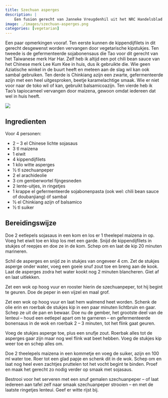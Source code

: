 ```yaml
---
title: Szechuan asperges
description: |
    Een fusion gerecht van Janneke Vreugdenhil uit het NRC Handelsblad van 20 mei 2023.
image: ./images/szechuan-asperges.png
categories: [vegetarian]
---
```


:::{.grid}
:::{.g-col-8}
Een paar opmerkingen vooraf. Ten eerste kunnen de kippendijfilets in dit gerecht desgewenst worden vervangen door vegetarische kipstukjes. Ten tweede is de gefermenteerde sojabonensaus die Tao voor dit gerecht van het Taiwanese merk Har Har. Zelf heb ik altijd een pot chili bean sauce van het Chinese merk Lee Kum Kee in huis, dus ik gebruikte die. Wie geen Aziatische winkel in de buurt heeft en meteen aan de slag wil kan ook sambal gebruiken. Ten derde is Chinkiang azijn een zwarte, gefermenteerde azijn met een heel uitgesproken, beetje karamelachtige smaak. Wie er niet voor naar de toko wil of kan, gebruikt balsamicoazijn. Ten vierde heb ik Tao’s tapiocameel vervangen door maizena, gewoon omdat iedereen dat wel in huis heeft.
:::
:::{.g-col-4}
![](./images/szechuan-asperges.png)
:::
:::

## Ingredienten

Voor 4 personen:

- 2 – 3 el Chinese lichte sojasaus
- 3 tl maizena
- 1 eiwit
- 4 kippendijfilets
- 1 kilo witte asperges
- ½ tl szechuanpeper
- 2 el arachideolie
- 3 cm gemberwortel fijngesneden
- 2 lente-uitjes, in ringetjes
- 1 krappe el gefermenteerde sojabonenpasta (ook wel: chili bean sauce of doubanjiang) óf sambal
- ½ el Chinkiang azijn of balsamico
- ½ tl suiker

## Bereidingswijze

Doe 2 eetlepels sojasaus in een kom en los er 1 theelepel maizena in op. Voeg het eiwit toe en klop los met een garde. Snijd de kippendijfilets in stukjes of reepjes en doe ze in de kom. Schep om en laat de kip 20 minuten marineren.

Schil de asperges en snijd ze in stukjes van ongeveer 4 cm. Zet de stukjes asperge onder water, voeg een goeie snuf zout toe en breng aan de kook. Laat de asperges zodra het water kookt nog 2 minuten blancheren. Giet af en laat uitlekken.

Zet een wok op hoog vuur en rooster hierin de szechuanpeper, tot hij begint te geuren. Doe de peper in een vijzel en maal grof.

Zet een wok op hoog vuur en laat hem walmend heet worden. Schenk de olie erin en roerbak de stukjes kip in een paar minuten lichtbruin en gaar. Schep ze uit de pan en bewaar. Doe nu de gember, het grootste deel van de lenteui – houd een eetlepel apart om te garneren – en gefermenteerde bonensaus in de wok en roerbak 2 – 3 minuten, tot het flink gaat geuren.

Voeg de stukjes asperge toe, plus een snufje zout. Roerbak alles tot de asperges gaar zijn maar nog wel flink wat beet hebben. Voeg de stukjes kip weer toe en schep alles om.

Doe 2 theelepels maizena in een kommetje en voeg de suiker, azijn en 100 ml water toe. Roer tot een glad papje en schenk dit in de wok. Schep om en laat nog heel even zachtjes pruttelen tot het vocht begint te binden. Proef en maak het gerecht zo nodig verder op smaak met sojasaus.

Bestrooi voor het serveren met een snuf gemalen szechuanpeper – of laat iedereen aan tafel zelf naar smaak szechuanpeper strooien – en met de laatste ringetjes lenteui. Geef er witte rijst bij.